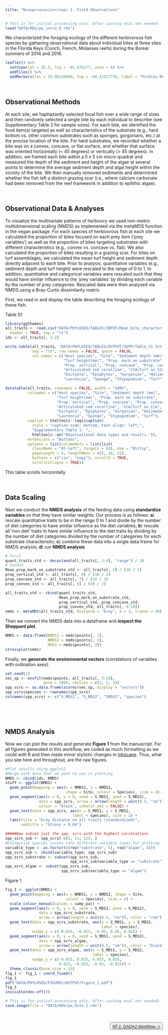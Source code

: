 ```yaml
---
title: "N<sup><u>o</u></sup> 1. Field Observations"
---
```


```r
# This is for initial processing only. After caching eval not needed
load("DATA/RDS/pw_intro_0.rds")
```
<p id="opennote">
We characterized the <span class="callout">foraging ecology</span> of the different herbivorous fish species by gathering <span class="callout">observational data</span> about individual bites  at three sites in the Florida Keys (Conch, French, Molasses reefs) during the Boreal summers of 2014 and 2016.
</p>

```r
leaflet() %>%
  setView(lat = 25.2, lng = -81.676177, zoom = 8) %>%
  addTiles() %>%
  addMarkers(lat = 25.00138889, lng = -80.41527778, label = "Pickles Reef")

```

<br/>

## Observational Methods

At each site, we haphazardly selected focal fish over a wide range of sizes and then randomly selected a single bite by each individual to describe (see Supplementary Table 2 for sample sizes). For each bite, we identified the food item(s) targeted as well as characteristics of the substrate (e.g., hard bottom vs. other common substrates such as sponges, gorgonians, etc.) at the precise location of the bite. For hard substrates, we recorded whether a bite was on a convex, concave, or flat surface, and whether that surface was oriented horizontally (< 45 degrees) or vertically (> 45 degrees). In addition, we framed each bite within a 5 x 5 cm micro-quadrat and measured the depth of the sediment and height of the algae at several points to determine the average sediment depth and algal height within the vicinity of the bite. We then manually removed sediments and determined whether the fish left a distinct grazing scar (i.e., where calcium carbonate had been removed from the reef framework in addition to epilithic algae).


<br/>

## Observational Data & Analyses

To visualize the multivariate patterns of herbivory we used non-metric multidimensional scaling (NMDS) as implemented via the metaMDS function in the vegan package. For each species of herbivorous fish at each site we calculated the proportion of bites focused on each prey item (‘prey variables’) as well as the proportion of bites targeting substrates with different characteristics (e.g., convex vs. concave vs. flat). We also calculated the proportion of bites resulting in a grazing scar. For bites on turf assemblages, we calculated the mean turf height and sediment depth directly adjacent to each bite. Prior to analysis, quantitative variables (e.g., sediment depth and turf height) were rescaled to the range of 0 to 1. In addition, quantitative and categorical variables were rescaled such that they would have similar influence to the ‘prey variables’ by dividing each variable by the number of prey categories. Rescaled data were then analysed via NMDS using a Bray-Curtis dissimilarity matrix.

First, we read in and display the table describing the foraging ecology of these fish.

<div class="paper">Table S1</div>

```r
library(ggthemes)
all_traits <- read.csv("DATA/PHYLOSEQ/TABLES/INPUT/Mean_bite_characteristics.txt",
  header = TRUE, sep = "\t")
ids <- all_traits[, 1:2]

write.table(all_traits, "DATA/PHYLOSEQ/TABLES/OUTPUT/SUPP/Table_S1.txt",
            sep = "\t", row.names = FALSE, quote = FALSE,
            col.names = c("Host species", "Site", "Sediment depth (mm)",
                          "Turf height(mm)", "Prop. mark on substrate",
                          "Prop. vertical", "Prop. concave", "Prop. convex",
                          "Articulated red coralline", "CCA/Turf on CCA",
                          "Dictyota", "Epiphytes", "Gorgonian", "Halimeda",
                          "Laurencia", "Sponge", "Stypopodium", "Turf"))

datatable(all_traits, rownames = FALSE, width = "100%",
          colnames = c("Host species", "Site", "Sediment depth (mm)",
                       "Turf height(mm)", "Prop. mark on substrate",
                       "Prop. vertical", "Prop. concave", "Prop. convex",
                       "Articulated red coralline", "CCA/Turf on CCA",
                       "Dictyota", "Epiphytes", "Gorgonian", "Halimeda",
                       "Laurencia", "Sponge", "Stypopodium", "turf"),
          caption = htmltools::tags$caption(
            style = "caption-side: bottom; text-align: left;",
            "Supplementary Table 1: ",
            htmltools::em("Observational data types and results.")),
          extensions = "Buttons",
          options = list(columnDefs = list(list(
            className = "dt-left", targets = 0)), dom = "Blrtip",
            pageLength = 5, lengthMenu = c(5, 10, 15),
            buttons = c("csv", "copy"), scrollX = TRUE,
            scrollCollapse = TRUE))
```

<p id="notice">
This table scrolls horizontally.
</p>

<br/>

## Data Scaling

Next we conduct the **NMDS analysis** of the feeding data using  **standardize variables** so that they have similar weights. Our process is as follows: **a**) rescale quantitative traits to be in the range 0 to 1 and divide by the number of diet categories to have similar influence as the diet variables; **b**)  rescale all 'non diet' traits to have similar influence to the diet traits by dividing by the number of diet categories divided by the number of categories for each substrate characteristic; **c**)  combine these data into a single data frame for NMDS analysis; **d**) run **NMDS analysis**

```r
# First
quant_traits_std <- decostand(all_traits[, 3:4], "range") / 10
# Second
Mean_prop_mark_on_substrate_std <- all_traits[, 5] / (10 / 2)
prop_vertical_std <- all_traits[, 6] / (10 / 2)
prop_concave_std <- all_traits[, 7] / (10 / 3)
prop_convex_std <- all_traits[, 8] / (10 / 3)

all_traits_std <- cbind(quant_traits_std,
                        Mean_prop_mark_on_substrate_std,
                        prop_vertical_std, prop_concave_std,
                        prop_convex_std, all_traits[, 9:18])
nmds <- metaMDS(all_traits_std, distance = "bray", k = 3, trymax = 40)
```

Then we convert the NMDS data into a dataframe and **inspect the Sheppard plot**.

```r
NMDS <- data.frame(NMDS1 = nmds$points[, 1],
                   NMDS2 = nmds$points[, 2],
                   MDS3 = nmds$points[, 3])
stressplot(nmds)
```

Finally, we  **generate the environmental vectors** (correlations of variables with ordination axes).

```r
set.seed(1)
vec_sp <- envfit(nmds$points, all_traits[, 3:18],
                 perm = 1000, choices = c(1, 2, 3))
spp_scrs <- as.data.frame(scores(vec_sp, display = "vectors"))
spp_scrs$species <- rownames(spp_scrs)
colnames(spp_scrs) <- c("S_MDS1", "S_MDS2", "SMDS3", "species")
```
<br/>

<br/>

## NMDS Analysis

Now we can  plot the results and generate **Figure 1** from the manuscript. For all figures generated in this workflow, we coded as much formatting as we could with R and then made minor stylistic changes in [Inkscape](https://inkscape.org){target="blank"}. Thus, what you see here and throughout, are the raw figures.

```r
#Plot results using ggplot2
#Merge with data that we want to use in plotting
NMDS <- cbind(ids, NMDS)
stuff <- ggplot(NMDS) +
  geom_point(mapping = aes(x = NMDS1, y = NMDS2,
                           shape = Site, colour = Species), size = 4) +
  geom_segment(aes(x = 0, y = 0, xend = S_MDS1, yend = S_MDS2),
               data = spp_scrs, arrow = arrow(length = unit(0.5, "cm")),
               colour = "black", inherit.aes = FALSE) +
  geom_text(data = spp_scrs, aes(x = S_MDS1, y = S_MDS2,
                              label = species), size = 3) +
  labs(title = "bray distance on all traits (standardized)",
       subtitle = "Stress = 0.04")

#####Now subset just the spp. scrs with the highest correlations
spp_scrs_sub <- spp_scrs[-c(5, 11, 12), ]
#Categorize species scores into different variable types for plotting
variable_type <- as.factor(c(rep("substrate", 5), rep("algae", 8)))
spp_scrs_sub <- cbind(variable_type, spp_scrs_sub)
spp_scrs_substrate <- subset(spp_scrs_sub,
                             spp_scrs_sub$variable_type == "substrate")
spp_scrs_algae <- subset(spp_scrs_sub,
                         spp_scrs_sub$variable_type == "algae")
```


<div class="paper">Figure 1</div>

```r
fig_1 <- ggplot(NMDS) +
  geom_point(mapping = aes(x = NMDS1, y = NMDS2, shape = Site,
                           colour = Species), size = 4) +
  scale_colour_manual(values = samp_pal) +
  geom_segment(aes(x = 0, y = 0, xend = S_MDS1, yend = S_MDS2),
               data = spp_scrs_substrate,
               arrow = arrow(length = unit(0.5, "cm")), color = "red") +
  geom_text(data = spp_scrs_substrate, aes(x = S_MDS1, y = S_MDS2,
                                           label = species),
            nudge_y = c(-0.025, -0.025, -0.05, 0.05, 0.05)) +
  geom_segment(aes(x = 0, y = 0, xend = S_MDS1, yend = S_MDS2),
               data = spp_scrs_algae,
               arrow = arrow(length = unit(0.5, "cm")), color = "black") +
  geom_text(data = spp_scrs_algae, aes(x = S_MDS1, y = S_MDS2,
                                       label = species),
            nudge_y = c(-0.025, 0.025, 0.025, 0.025,
                        0.025, -0.025, -0.05, -0.025)) +
  theme_classic(base_size = 15)
fig_1 <- fig_1 + coord_fixed()
fig_1
pdf("DATA/PHYLOSEQ/FIGURES/OUTPUT/Figure_1.pdf")
fig_1
invisible(dev.off())
```

```r
# This is for initial processing only. After caching eval not needed}
save.image(file = "DATA/RDS/pw_bite_1.rds")
```

</br>

<div style="text-align:right">
  <span class="linkboxfont-sm">
    <button class="favorite styled" type="button">
      <a href="2_dada2.html">N<sup><u>o</u></sup> 2. DADA2 Workflow -></a>
    </button>
  </span>
</div>
